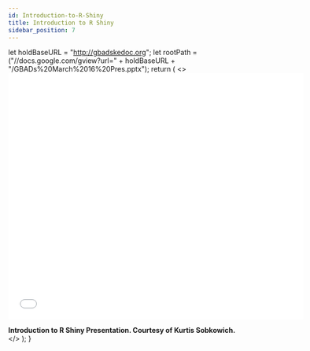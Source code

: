```yaml
---
id: Introduction-to-R-Shiny
title: Introduction to R Shiny
sidebar_position: 7
---
```



  let holdBaseURL = "http://gbadskedoc.org";
  let rootPath =  ("//docs.google.com/gview?url=" + holdBaseURL + "/GBADs%20March%2016%20Pres.pptx");
  return (
    <>
      <iframe src={rootPath} width="600px" height="500px" frameborder="0"></iframe>
      <div><b>Introduction to R Shiny Presentation. Courtesy of Kurtis Sobkowich.</b></div>
    </>
  );
}